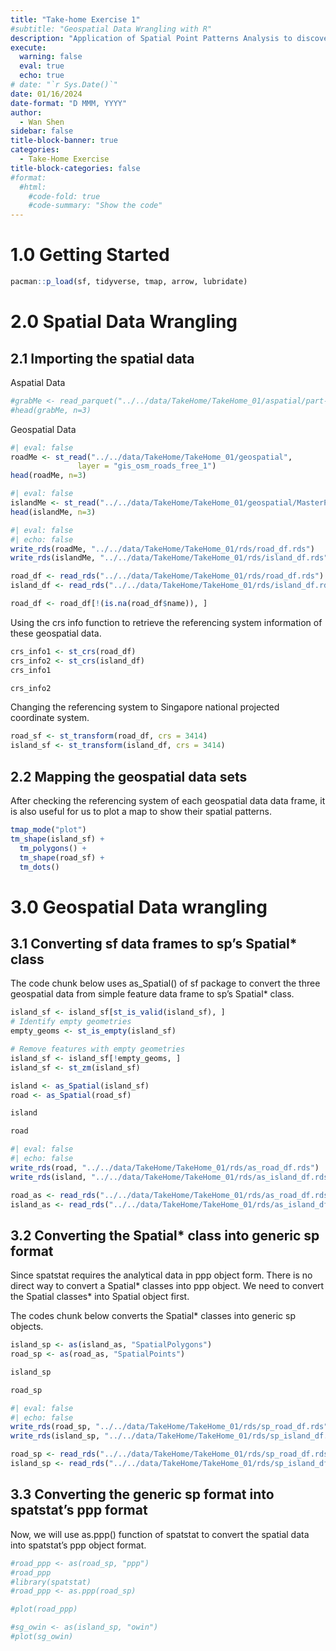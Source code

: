 ```yaml
---
title: "Take-home Exercise 1"
#subtitle: "Geospatial Data Wrangling with R"
description: "Application of Spatial Point Patterns Analysis to discover the geographical distribution of Grab hailing services in Singapore"
execute: 
  warning: false
  eval: true
  echo: true
# date: "`r Sys.Date()`"
date: 01/16/2024
date-format: "D MMM, YYYY" 
author: 
  - Wan Shen
sidebar: false
title-block-banner: true
categories:
  - Take-Home Exercise
title-block-categories: false
#format: 
  #html: 
    #code-fold: true
    #code-summary: "Show the code"
---
```


# 1.0 Getting Started

```r
pacman::p_load(sf, tidyverse, tmap, arrow, lubridate)
```

# 2.0 Spatial Data Wrangling

## 2.1 Importing the spatial data

Aspatial Data

```r
#grabMe <- read_parquet("../../data/TakeHome/TakeHome_01/aspatial/part-00000.parquet")
#head(grabMe, n=3)
```

Geospatial Data

```r
#| eval: false 
roadMe <- st_read("../../data/TakeHome/TakeHome_01/geospatial",
               layer = "gis_osm_roads_free_1")
head(roadMe, n=3)
```

```r
#| eval: false 
islandMe <- st_read("../../data/TakeHome/TakeHome_01/geospatial/MasterPlan2019SubzoneBoundaryNoSeaKML.kml")
head(islandMe, n=3)
```

```r
#| eval: false 
#| echo: false 
write_rds(roadMe, "../../data/TakeHome/TakeHome_01/rds/road_df.rds")
write_rds(islandMe, "../../data/TakeHome/TakeHome_01/rds/island_df.rds")
```

```r
road_df <- read_rds("../../data/TakeHome/TakeHome_01/rds/road_df.rds")
island_df <- read_rds("../../data/TakeHome/TakeHome_01/rds/island_df.rds")
```

```r
road_df <- road_df[!(is.na(road_df$name)), ]
```

::: callout-note
Using the crs info function to retrieve the referencing system information of these geospatial data.
:::

```r
crs_info1 <- st_crs(road_df)
crs_info2 <- st_crs(island_df)
crs_info1
```

```r
crs_info2
```

::: callout-note
Changing the referencing system to Singapore national projected coordinate system.
:::

```r
road_sf <- st_transform(road_df, crs = 3414)
island_sf <- st_transform(island_df, crs = 3414)
```

## 2.2 Mapping the geospatial data sets

::: callout-note
After checking the referencing system of each geospatial data data frame, it is also useful for us to plot a map to show their spatial patterns.
:::

```r
tmap_mode("plot")
tm_shape(island_sf) +
  tm_polygons() +
  tm_shape(road_sf) +
  tm_dots()
```

# 3.0 Geospatial Data wrangling

## 3.1 Converting sf data frames to sp’s Spatial* class

::: callout-note
The code chunk below uses as_Spatial() of sf package to convert the three geospatial data from simple feature data frame to sp’s Spatial* class.
:::

```r
island_sf <- island_sf[st_is_valid(island_sf), ]
# Identify empty geometries
empty_geoms <- st_is_empty(island_sf)

# Remove features with empty geometries
island_sf <- island_sf[!empty_geoms, ]
island_sf <- st_zm(island_sf)
```

```r
island <- as_Spatial(island_sf)
road <- as_Spatial(road_sf)
```

```r
island
```

```r
road
```

```r
#| eval: false
#| echo: false
write_rds(road, "../../data/TakeHome/TakeHome_01/rds/as_road_df.rds")
write_rds(island, "../../data/TakeHome/TakeHome_01/rds/as_island_df.rds")
```

```r
road_as <- read_rds("../../data/TakeHome/TakeHome_01/rds/as_road_df.rds")
island_as <- read_rds("../../data/TakeHome/TakeHome_01/rds/as_island_df.rds")
```

## 3.2 Converting the Spatial* class into generic sp format

::: callout-note
Since spatstat requires the analytical data in ppp object form. There is no direct way to convert a Spatial* classes into ppp object. We need to convert the Spatial classes* into Spatial object first.

The codes chunk below converts the Spatial* classes into generic sp objects.
:::

```r
island_sp <- as(island_as, "SpatialPolygons")
road_sp <- as(road_as, "SpatialPoints")
```

```r
island_sp
```

```r
road_sp
```

```r
#| eval: false
#| echo: false
write_rds(road_sp, "../../data/TakeHome/TakeHome_01/rds/sp_road_df.rds")
write_rds(island_sp, "../../data/TakeHome/TakeHome_01/rds/sp_island_df.rds")
```

```r
road_sp <- read_rds("../../data/TakeHome/TakeHome_01/rds/sp_road_df.rds")
island_sp <- read_rds("../../data/TakeHome/TakeHome_01/rds/sp_island_df.rds")
```

## 3.3 Converting the generic sp format into spatstat’s ppp format

::: callout-note
Now, we will use as.ppp() function of spatstat to convert the spatial data into spatstat’s ppp object format.
:::

```r
#road_ppp <- as(road_sp, "ppp")
#road_ppp
#library(spatstat)
#road_ppp <- as.ppp(road_sp)
```

```r
#plot(road_ppp)
```

```r
#sg_owin <- as(island_sp, "owin")
#plot(sg_owin)
```